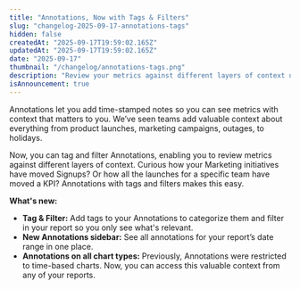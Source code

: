 ```yaml
---
title: "Annotations, Now with Tags & Filters"
slug: "changelog-2025-09-17-annotations-tags"
hidden: false
createdAt: "2025-09-17T19:59:02.165Z"
updatedAt: "2025-09-17T19:59:02.165Z"
date: "2025-09-17"
thumbnail: "/changelog/annotations-tags.png"
description: "Review your metrics against different layers of context using Annotation tags and filters."
isAnnouncement: true
---
```


<ChangelogPostHeader
  date="2025-09-17"
  image="/changelog/annotations-tags.png"
  title="Annotations, Now with Tags & Filters"
/>

Annotations let you add time-stamped notes so you can see metrics with context that matters to you. We’ve seen teams add valuable context about everything from product launches, marketing campaigns, outages, to holidays. 

Now, you can tag and filter Annotations, enabling you to review metrics against different layers of context. Curious how your Marketing initiatives have moved Signups? Or how all the launches for a specific team have moved a KPI? Annotations with tags and filters makes this easy.

**What's new:**

- **Tag & Filter:** Add tags to your Annotations to categorize them and filter in your report so you only see what's relevant.
- **New Annotations sidebar:** See all annotations for your report’s date range in one place. 
- **Annotations on all chart types:** Previously, Annotations were restricted to time-based charts. Now, you can access this valuable context from any of your reports.

